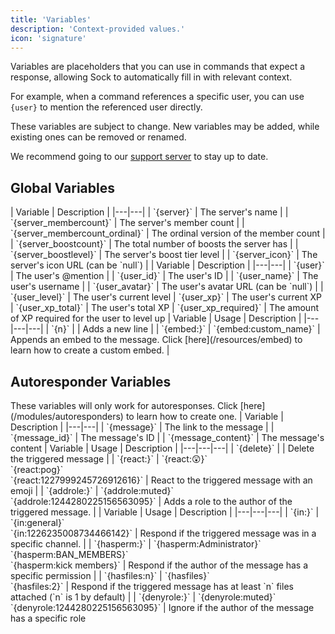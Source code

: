 ```yaml
---
title: 'Variables'
description: 'Context-provided values.'
icon: 'signature'
---
```

Variables are placeholders that you can use in commands that expect a response, allowing Sock to automatically fill in with relevant context.

For example, when a command references a specific user, you can use `{user}` to mention the referenced user directly.

<Warning>
These variables are subject to change. New variables may be added, while existing ones can be removed or renamed.

We recommend going to our [support server](https://discord.gg/sock) to stay up to date.
</Warning>

## Global Variables
<Tabs>
    <Tab title="Server">
        | Variable | Description |
        |---|---|
        | `{server}` | The server's name |
        | `{server_membercount}` | The server's member count |
        | `{server_membercount_ordinal}` | The ordinal version of the member count |
        | `{server_boostcount}` | The total number of boosts the server has |
        | `{server_boostlevel}` | The server's boost tier level |
        | `{server_icon}` | The server's icon URL (can be `null`) |
    </Tab>
    <Tab title="User">
        | Variable | Description |
        |---|---|
        | `{user}` | The user's @mention |
        | `{user_id}` | The user's ID |
        | `{user_name}` | The user's username |
        | `{user_avatar}` | The user's avatar URL (can be `null`) |
        | `{user_level}` | The user's current level
        | `{user_xp}` | The user's current XP
        | `{user_xp_total}` | The user's total XP
        | `{user_xp_required}` | The amount of XP required for the user to level up
    </Tab>
    <Tab title="Miscellaneous">
        | Variable | Usage | Description |
        |---|---|---|
        | `{n}` | | Adds a new line |
        | `{embed:}` | `{embed:custom_name}` | Appends an embed to the message. Click [here](/resources/embed) to learn how to create a custom embed. |
    </Tab>
</Tabs>

## Autoresponder Variables
<Note>
    These variables will only work for autoresponses. Click [here](/modules/autoresponders) to learn how to create one.
</Note>
<Tabs>
<Tab title="Message">
        | Variable | Description |
        |---|---|
        | `{message}` | The link to the message |
        | `{message_id}` | The message's ID |
        | `{message_content}` | The message's content
    </Tab>
    <Tab title="Functions">
        | Variable | Usage | Description |
        |---|---|---|
        | `{delete}` | | Delete the triggered message |
        | `{react:}` | `{react:😲}`<br />`{react:pog}`<br />`{react:1227999245726912616}` | React to the triggered message with an emoji |
        | `{addrole:}` | `{addrole:muted}`<br />`{addrole:1244280225156563095}` | Adds a role to the author of the triggered message. |
    </Tab>
    <Tab title="Conditions">
        | Variable | Usage | Description |
        |---|---|---|
        | `{in:}` | `{in:general}`<br />`{in:1226235008734466142}` | Respond if the triggered message was in a specific channel. |
        | `{hasperm:}` | `{hasperm:Administrator}`<br />`{hasperm:BAN_MEMBERS}`<br />`{hasperm:kick members}` | Respond if the author of the message has a specific permission |
        | `{hasfiles:n}` | `{hasfiles}`<br />`{hasfiles:2}` | Respond if the triggered message has at least `n` files attached  (`n` is 1 by default) |
        | `{denyrole:}` | `{denyrole:muted}`<br />`{denyrole:1244280225156563095}` | Ignore if the author of the message has a specific role
    </Tab>
</Tabs>
